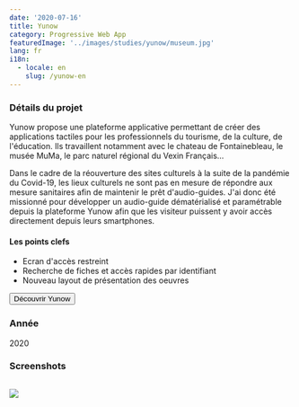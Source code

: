 ```yaml
---
date: '2020-07-16'
title: Yunow
category: Progressive Web App
featuredImage: '../images/studies/yunow/museum.jpg'
lang: fr
i18n:
  - locale: en
    slug: /yunow-en
---
```


### Détails du projet

Yunow propose une plateforme applicative permettant de créer des applications tactiles pour les professionnels du tourisme, de la culture, de l'éducation. Ils travaillent notamment avec le chateau de Fontainebleau, le musée MuMa, le parc naturel régional du Vexin Français...

Dans le cadre de la réouverture des sites culturels à la suite de la pandémie du Covid-19, les lieux culturels ne sont pas en mesure de répondre aux mesure sanitaires afin de maintenir le prêt d'audio-guides. J'ai donc été missionné pour développer un audio-guide dématérialisé et paramétrable depuis la plateforme Yunow afin que les visiteur puissent y avoir accès directement depuis leurs smartphones.

#### Les points clefs

- Ecran d'accès restreint
- Recherche de fiches et accès rapides par identifiant
- Nouveau layout de présentation des oeuvres

<p style={{textAlign: 'center'}}><Button href="https://yunow.io">Découvrir Yunow</Button></p>

### Année
2020

### Screenshots

<Image>

![](../images/studies/yunow/yunow.png)

</Image>
